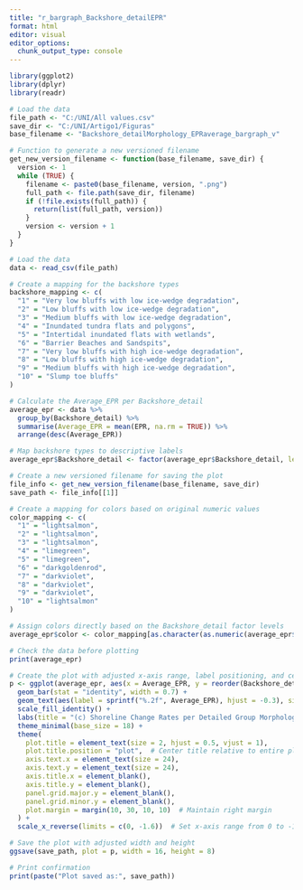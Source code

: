 ```yaml
---
title: "r_bargraph_Backshore_detailEPR"
format: html
editor: visual
editor_options: 
  chunk_output_type: console
---
```


```r
library(ggplot2)
library(dplyr)
library(readr)
```

```r
# Load the data
file_path <- "C:/UNI/All values.csv"
save_dir <- "C:/UNI/Artigo1/Figuras"
base_filename <- "Backshore_detailMorphology_EPRaverage_bargraph_v"

# Function to generate a new versioned filename
get_new_version_filename <- function(base_filename, save_dir) {
  version <- 1
  while (TRUE) {
    filename <- paste0(base_filename, version, ".png")
    full_path <- file.path(save_dir, filename)
    if (!file.exists(full_path)) {
      return(list(full_path, version))
    }
    version <- version + 1
  }
}

# Load the data
data <- read_csv(file_path)

# Create a mapping for the backshore types
backshore_mapping <- c(
  "1" = "Very low bluffs with low ice-wedge degradation",
  "2" = "Low bluffs with low ice-wedge degradation",
  "3" = "Medium bluffs with low ice-wedge degradation",
  "4" = "Inundated tundra flats and polygons",
  "5" = "Intertidal inundated flats with wetlands",
  "6" = "Barrier Beaches and Sandspits",
  "7" = "Very low bluffs with high ice-wedge degradation",
  "8" = "Low bluffs with high ice-wedge degradation",
  "9" = "Medium bluffs with high ice-wedge degradation",
  "10" = "Slump toe bluffs"
)  

# Calculate the Average_EPR per Backshore_detail
average_epr <- data %>%
  group_by(Backshore_detail) %>%
  summarise(Average_EPR = mean(EPR, na.rm = TRUE)) %>%
  arrange(desc(Average_EPR))

# Map backshore types to descriptive labels
average_epr$Backshore_detail <- factor(average_epr$Backshore_detail, levels = names(backshore_mapping), labels = backshore_mapping)

# Create a new versioned filename for saving the plot
file_info <- get_new_version_filename(base_filename, save_dir)
save_path <- file_info[[1]]

# Create a mapping for colors based on original numeric values
color_mapping <- c(
  "1" = "lightsalmon",
  "2" = "lightsalmon",
  "3" = "lightsalmon",
  "4" = "limegreen",
  "5" = "limegreen",
  "6" = "darkgoldenrod",
  "7" = "darkviolet",
  "8" = "darkviolet",
  "9" = "darkviolet",
  "10" = "lightsalmon"
)

# Assign colors directly based on the Backshore_detail factor levels
average_epr$color <- color_mapping[as.character(as.numeric(average_epr$Backshore_detail))]

# Check the data before plotting
print(average_epr)
```

```r
# Create the plot with adjusted x-axis range, label positioning, and centered title
p <- ggplot(average_epr, aes(x = Average_EPR, y = reorder(Backshore_detail, -Average_EPR), fill = color)) +
  geom_bar(stat = "identity", width = 0.7) +
  geom_text(aes(label = sprintf("%.2f", Average_EPR), hjust = -0.3), size = 9) +  # Adjust hjust for more space
  scale_fill_identity() +
  labs(title = "(c) Shoreline Change Rates per Detailed Group Morphology (1950-2020)") +
  theme_minimal(base_size = 18) +
  theme(
    plot.title = element_text(size = 2, hjust = 0.5, vjust = 1),
    plot.title.position = "plot",  # Center title relative to entire plot
    axis.text.x = element_text(size = 24),
    axis.text.y = element_text(size = 24),
    axis.title.x = element_blank(),
    axis.title.y = element_blank(),
    panel.grid.major.y = element_blank(),
    panel.grid.minor.y = element_blank(),
    plot.margin = margin(10, 30, 10, 10)  # Maintain right margin
  ) +
  scale_x_reverse(limits = c(0, -1.6))  # Set x-axis range from 0 to -1.7

# Save the plot with adjusted width and height
ggsave(save_path, plot = p, width = 16, height = 8)

# Print confirmation
print(paste("Plot saved as:", save_path))
```
